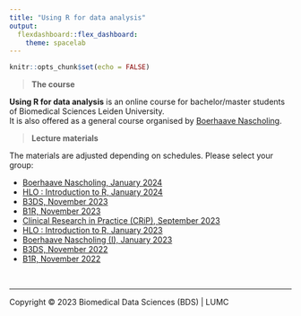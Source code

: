```yaml
---
title: "Using R for data analysis"
output: 
  flexdashboard::flex_dashboard:
    theme: spacelab
---
```


```r
knitr::opts_chunk$set(echo = FALSE)
```

> **The course**

**Using R for data analysis** is an online course for bachelor/master students of Biomedical Sciences Leiden University.  
It is also offered as a general course organised by [Boerhaave Nascholing](https://www.boerhaavenascholing.nl/).  

> **Lecture materials**

The materials are adjusted depending on schedules. Please select your group:

- [Boerhaave Nascholing, January 2024](Boerhaave_202401)
- [HLO : Introduction to R, January 2024](HLO_202401)
- [B3DS, November 2023](B3DS_202311)
- [B1R, November 2023](B1R_202311)
- [Clinical Research in Practice (CRiP), September 2023](CRiP_202309)
- [HLO : Introduction to R, January 2023](HLO_202301)
- [Boerhaave Nascholing (I), January 2023](Boerhaave_202301)
- [B3DS, November 2022](B3DS_202211)
- [B1R, November 2022](B1R_202211)

<!-- - [Clinical Research in Practice (CRiP), September 2022](CRIP_202209) -->
<!-- - [Boerhaave Nascholing (I),  May 2022](Boerhaave_202205) -->
<!-- - [B3DS, November 2021](B3DS_202111) -->
<!-- - [Boerhaave Nascholing (II), October 2021](Boerhaave_202110) -->
<!-- - [Clinical Research in Practice (CRiP), September 2021](CRIP_202109) -->


<br/>
<hr>
<p style="blockquote">Copyright &copy; 2023 Biomedical Data Sciences (BDS) | LUMC</p>
